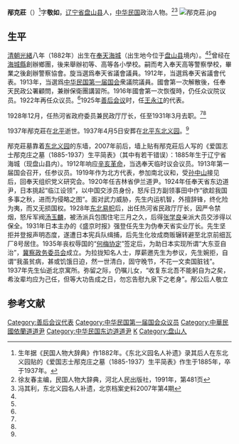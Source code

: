 {{Infobox Officeholder
|姓名= 邴克莊
|圖像=File:邴克莊2.jpg
|圖像大小=200px
|圖像說明=  
|字    = 
|號    = 
|別名    = 
|出生日期 = 
|出生地點 = 
|逝世日期 = 
|逝世地點 = 
|死因    = 
|墓地    = 
|籍貫    = 
|政黨    = 
|parents  = 
|配偶   =
|伴侶    = 
|relatives  =  
|children  =  
|著作    = 
|past    = 
}}
'''邴克莊'''（{{bd|1882年||1937年|}}）<ref>生年据《民国人物大辞典》作1882年。《东北义园名人补遗》录其后人在东北义园贴的《爱国志士邴克庄之墓（1885-1937）生平简表》作生于1885年，卒于1937年。</ref>字'''敬如'''，[[辽宁省|辽宁省]][[盘山县|盘山县]]人，[[中华民国|中华民国]]政治人物。<ref name=xu>徐友春主编，民国人物大辞典，河北人民出版社，1991年，第481页</ref><ref name=fql>冯其利，东北义园名人补遗，北京档案史料2007年第4期</ref>
[[File:邴克莊.jpg|thumb]]
==生平==
[[清朝|清朝]][[光緒|光緒]]八年（1882年）出生在[[奉天|奉天]][[海城市|海城]]（出生地今位于[[盘山县|盘山县]]境内）。<ref name=xu/><ref name=fql/>曾经在[[海城縣|海城縣]]創辦鄉團，後来舉辦初等、高等各小學校。嗣而考入奉天高等警察學校，畢業之後創辦警察協會。旋当選爲奉天省議會議員。1912年，当選爲奉天省議會代表。1913年，当選爲[[中华民国第一届国会|中华民国第一届国会]]衆議院議員。國會第一次解散後，任奉天民政公署顧問，兼辦保衛團講習所。1916年國會第一次恢復時，仍任众议院议员。1922年再任众议员。<ref name=xu/>1925年[[善后会议|善后会议]]时，任[[王永江|王永江]]的代表。

1928年12月，任热河省政府委员兼民政厅厅长，任至1931年3月去职。<ref name=xu/><ref name=fql/>

1937年邴克莊在[[北平|北平]]逝世。1937年4月5日安葬在[[北平|北平]][[东北义园|东北义园]]。<ref name=fql/>

邴克莊墓靠着[[东北义园|东北义园]]的东墙，2007年前后，墙上贴有邴克莊后人写的《爱国志士邴克庄之墓（1885-1937）生平简表》（其中有若干错误）：1885年生于辽宁省海城（现盘山县内）。1912年响应[[辛亥革命|辛亥革命]]，当选奉天临时议会议员。1913年第一届国会召开，任参议员。1919年作为北方代表，参加南北议和，受[[孙中山|孙中山]]接见后，回奉天组织党义研究会。1920年任吉林省伊兰道尹。1924年任奉天省东边道尹，日本挑起“临江设领”，以中国交涉员身份，怒斥日方副领事田中作“欲趁我国多事之秋，进而为侵略之图”。面对武力威胁，先生内运机智，外擅辞锋，终化险为夷，而又无损国权。1928年[[东北易帜|东北易帜]]后，出任热河省民政厅厅长，因严令禁烟，怒斥军阀[[汤玉麟|汤玉麟]]，被汤派兵包围住宅三月之久，后得[[张学良|张学良]]亲派大员交涉得以保全。1931年日本主办的《盛京时报》强登任先生为伪奉天省实业厅长。先生坚拒并登报声明态度，遂遭日本宪兵队缉捕，后先生化妆成商贩辗转避至北京前细瓦厂8号居住。1935年丧权辱国的“[[何梅协定|何梅协定]]”签定后，为助日本实现所谓“大东亚自治”，[[冀察政务委员会|冀察政务委员会]]成立。为拉拢知名人士，厚薪邀先生为参议，先生婉拒，自谓“我虽贫病，甚或饥饿日迫，然一世清白，固守晚节，不花一文卖国脏钱”。1937年先生仙逝北京寓所。弥留之际，仍嘱儿女，“收复东北吾不能躬自为之矣，希汝辈均应为己任，但等大功告成之日，勿忘告慰九泉下之老身”。邴公后人敬立

==参考文献==
{{reflist}}
{{中華民國第二屆國會眾議院議員}}
[[Category:善后会议代表|Category:善后会议代表]]
[[Category:中华民国第一届国会众议员|Category:中华民国第一届国会众议员]]
[[Category:中華民國依蘭道道尹|Category:中華民國依蘭道道尹]]
[[Category:中华民国东边道道尹|Category:中华民国东边道道尹]]
[[Category:邴姓|K]]
[[Category:盘山人|Category:盘山人]]